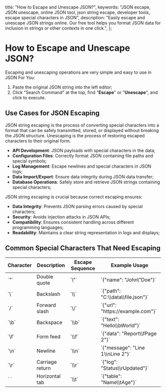 
  title: "How to Escape and Unescape JSON?",
  keywords:
    "JSON escape, JSON unescape, online JSON tool, json string escape, developer tools, escape special characters in JSON",
  description:
    "Easily escape and unescape JSON strings online. Our free tool helps you format JSON data for inclusion in strings or other contexts in one click.",
};

# How to Escape and Unescape JSON?

Escaping and unescaping operations are very simple and easy to use in JSON For You:

1. Paste the original JSON string into the left editor;
2. Click "Search Command" at the top, find "**Escape**" or "**Unescape**", and click to execute.

## Use Cases for JSON Escaping

JSON string escaping is the process of converting special characters into a format that can be safely transmitted, stored, or displayed without breaking the JSON structure. Unescaping is the process of restoring escaped characters to their original form.

- **API Development**: JSON payloads with special characters in the data;
- **Configuration Files**: Correctly format JSON containing file paths and special symbols;
- **Log Management**: Escape newlines and special characters in JSON logs;
- **Data Import/Export**: Ensure data integrity during JSON data transfer;
- **Database Operations**: Safely store and retrieve JSON strings containing special characters;

JSON string escaping is crucial because correct escaping ensures:

- **Data Integrity**: Prevents JSON parsing errors caused by special characters;
- **Security**: Avoids injection attacks in JSON APIs;
- **Compatibility**: Ensures consistent handling across different programming languages;
- **Readability**: Maintains a clear string representation in logs and displays;

## Common Special Characters That Need Escaping

<table>
  <thead>
    <tr>
      <th>Character</th>
      <th>Description</th>
      <th>Escape Sequence</th>
      <th>Example Usage</th>
    </tr>
  </thead>
  <tbody>
    <tr>
      <td>`"`</td>
      <td>Double quote</td>
      <td>`\"`</td>
      <td>`{"name": "John\"Doe"}`</td>
    </tr>
    <tr>
      <td>`\`</td>
      <td>Backslash</td>
      <td>`\\`</td>
      <td>`{"path": "C:\\data\\file.json"}`</td>
    </tr>
    <tr>
      <td>`/`</td>
      <td>Forward slash</td>
      <td>`\/`</td>
      <td>`{"url": "https://example.com"}`</td>
    </tr>
    <tr>
      <td>`\b`</td>
      <td>Backspace</td>
      <td>`\\b`</td>
      <td>`{"text": "Hello\\bWorld"}`</td>
    </tr>
    <tr>
      <td>`\f`</td>
      <td>Form feed</td>
      <td>`\\f`</td>
      <td>`{"data": "Report\\fPage 2"}`</td>
    </tr>
    <tr>
      <td>`\n`</td>
      <td>Newline</td>
      <td>`\\n`</td>
      <td>`{"message": "Line 1\\nLine 2"}`</td>
    </tr>
    <tr>
      <td>`\r`</td>
      <td>Carriage return</td>
      <td>`\\r`</td>
      <td>`{"log": "Status\\rUpdated"}`</td>
    </tr>
    <tr>
      <td>`	`</td>
      <td>Horizontal tab</td>
      <td>`\\t`</td>
      <td>`{"table": "Name\\tAge"}`</td>
    </tr>
  </tbody>
</table>

<Refer />

